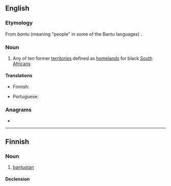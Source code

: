 ==English==

===Etymology===
From ''bantu'' (meaning "people" in some of the Bantu languages) {{suffix|en||stan}}.

===Noun===
{{wikipedia}}
{{en-noun}}

# Any of ten former [[territory|territories]] defined as [[homeland]]s for black [[South African]]s

====Translations====
{{trans-top|territory defined as a homeland for black South Africans}}
* Finnish: {{t+|fi|bantustan}}
{{trans-mid}}
* Portuguese: {{t|pt|bantustão|m}}
{{trans-bottom}}

===Anagrams===
* {{anagrams|en|a=aabnnsttu|subnatant}}

----

==Finnish==

===Noun===
{{fi-noun}}

# [[#English|bantustan]]

====Declension====
{{fi-decl-risti|bantustan|||a|i=0}}